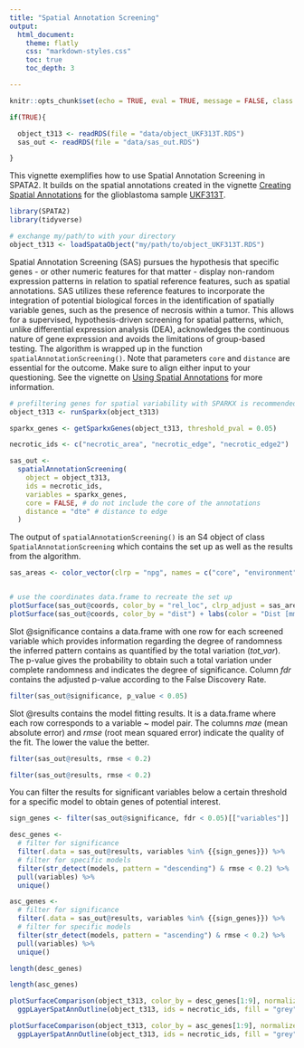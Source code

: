 ```yaml
---
title: "Spatial Annotation Screening"
output:
  html_document:
    theme: flatly
    css: "markdown-styles.css"
    toc: true
    toc_depth: 3

---
```


```r

knitr::opts_chunk$set(echo = TRUE, eval = TRUE, message = FALSE, class.source = "code-chunk", out.width = "50%", rows.print = 6, warning = FALSE, cache = FALSE, fig.show = "hold")

if(TRUE){

  object_t313 <- readRDS(file = "data/object_UKF313T.RDS") 
  sas_out <- readRDS(file = "data/sas_out.RDS")

}

```

This vignette exemplifies how to use Spatial Annotation Screening in SPATA2. It builds on the spatial annotations created in the vignette [Creating Spatial Annotations]() for the glioblastoma sample [UKF313T]().

```r

library(SPATA2)
library(tidyverse)

# exchange my/path/to with your directory
object_t313 <- loadSpataObject("my/path/to/object_UKF313T.RDS")

```

Spatial Annotation Screening (SAS) pursues the hypothesis that specific genes - or other numeric features for that matter - display non-random expression patterns in relation to spatial reference features, such as spatial annotations. SAS utilizes these reference features to incorporate the integration of potential biological forces in the identification of spatially variable genes, such as the presence of necrosis within a tumor. This allows for a supervised, hypothesis-driven screening for spatial patterns, which, unlike differential expression analysis (DEA), acknowledges the continuous nature of gene expression and avoids the limitations of group-based testing. The algorithm is wrapped up in the function `spatialAnnotationScreening()`. Note that parameters `core` and `distance` are essential for the outcome. Make sure to align either input to your questioning. See the vignette on [Using Spatial Annotations]() for more information. 

```r

# prefiltering genes for spatial variability with SPARKX is recommended
object_t313 <- runSparkx(object_t313)

sparkx_genes <- getSparkxGenes(object_t313, threshold_pval = 0.05)

necrotic_ids <- c("necrotic_area", "necrotic_edge", "necrotic_edge2")

sas_out <- 
  spatialAnnotationScreening(
    object = object_t313, 
    ids = necrotic_ids, 
    variables = sparkx_genes, 
    core = FALSE, # do not include the core of the annotations
    distance = "dte" # distance to edge 
  )

```

The output of `spatialAnnotationScreening()` is an S4 object of class `SpatialAnnotationScreening` which contains the set up as well as the results from the algorithm. 

```r

sas_areas <- color_vector(clrp = "npg", names = c("core", "environment", "periphery"))


# use the coordinates data.frame to recreate the set up 
plotSurface(sas_out@coords, color_by = "rel_loc", clrp_adjust = sas_areas)
plotSurface(sas_out@coords, color_by = "dist") + labs(color = "Dist [mm]")

```

Slot @significance contains a data.frame with one row for each screened variable which provides information regarding the degree of randomness the inferred pattern contains as quantified by the total variation (*tot_var*). The p-value gives the probability to obtain such a total variation under complete randomness and indicates the degree of significance. Column *fdr* contains the adjusted p-value according to the False Discovery Rate. 

```r

filter(sas_out@significance, p_value < 0.05)  

```

Slot @results contains the model fitting results. It is a data.frame where each row corresponds to a variable ~ model pair. The columns *mae* (mean absolute error) and *rmse* (root mean squared error) indicate the quality of the fit. The lower the value the better. 

```r

filter(sas_out@results, rmse < 0.2)

```
```r

filter(sas_out@results, rmse < 0.2) 

```

You can filter the results for significant variables below a certain threshold for a specific model to obtain genes of potential interest. 

```r

sign_genes <- filter(sas_out@significance, fdr < 0.05)[["variables"]]

desc_genes <- 
  # filter for significance
  filter(.data = sas_out@results, variables %in% {{sign_genes}}) %>% 
  # filter for specific models
  filter(str_detect(models, pattern = "descending") & rmse < 0.2) %>% 
  pull(variables) %>% 
  unique()

asc_genes <- 
  # filter for significance
  filter(.data = sas_out@results, variables %in% {{sign_genes}}) %>% 
  # filter for specific models
  filter(str_detect(models, pattern = "ascending") & rmse < 0.2) %>% 
  pull(variables) %>% 
  unique()

length(desc_genes)

length(asc_genes)

plotSurfaceComparison(object_t313, color_by = desc_genes[1:9], normalize = T, outline = T, pt_clrsp = "BuPu") + 
  ggpLayerSpatAnnOutline(object_t313, ids = necrotic_ids, fill = "grey", incl_edge = T)

plotSurfaceComparison(object_t313, color_by = asc_genes[1:9], normalize = T, outline = T, pt_clrsp = "Reds 3") + 
  ggpLayerSpatAnnOutline(object_t313, ids = necrotic_ids, fill = "grey", incl_edge = T)

```





